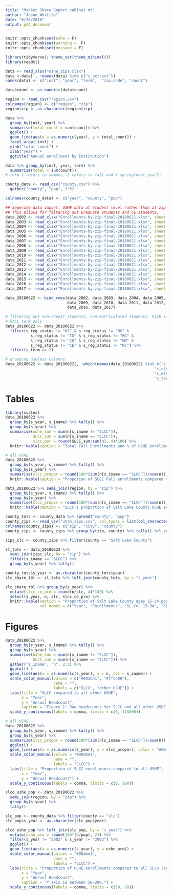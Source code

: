 ```yaml
---
title: "Market Share Report cabinet mt"
author: "Jason Whittle"
date: "6/26/2018"
output: pdf_document
---
```


```r
knitr::opts_chunk$set(echo = F)
knitr::opts_chunk$set(warning =  F)
knitr::opts_chunk$set(message = F)
```



```r
library(tidyverse); theme_set(theme_minimal())
library(readxl)
```

```r
data <- read_xlsx("ushe_zips.xlsx")
data <-data[ , !names(data) %in% c("s_extract")]
names(data) <- c("inst", "year", "term",  "zip_code", "count")

data$count <- as.numeric(data$count)

region <- read_csv("region.csv")
colnames(region) <- c("region", "zip")
region$zip <- as.character(region$zip)
```


```r
data %>% 
  group_by(inst, year) %>%
  summarise(total_count = sum(count)) %>%
  ggplot() + 
  geom_line(aes(x = as.numeric(year), y = total_count)) + 
  facet_wrap(~inst) + 
  ylab("total count") + 
  xlab("year") + 
  ggtitle("Annual enrollment by Institution")

data %>% group_by(inst, year, term) %>%
  summarise(total = sum(count))
# term 1 refers to summer, 2 refers to fall and 3 spring(next year?)
```

```r
county_data <- read_csv("county.csv") %>%
  gather("county", "pop", 2:5)

colnames(county_data) <- c("year", "county", "pop")
```

```r
## Seperate data import. USHE data at student level rather than at zip level
## This allows for filtering out Graduate students and CE students. 
data_2002 <- read_xlsx("Enrollments-by-zip-final-20180621.xlsx", sheet = "2002")
data_2003 <- read_xlsx("Enrollments-by-zip-final-20180621.xlsx", sheet = "2003")
data_2004 <- read_xlsx("Enrollments-by-zip-final-20180621.xlsx", sheet = "2004")
data_2005 <- read_xlsx("Enrollments-by-zip-final-20180621.xlsx", sheet = "2005")
data_2006 <- read_xlsx("Enrollments-by-zip-final-20180621.xlsx", sheet = "2006")
data_2007 <- read_xlsx("Enrollments-by-zip-final-20180621.xlsx", sheet = "2007")
data_2008 <- read_xlsx("Enrollments-by-zip-final-20180621.xlsx", sheet = "2008")
data_2009 <- read_xlsx("Enrollments-by-zip-final-20180621.xlsx", sheet = "2009")
data_2010 <- read_xlsx("Enrollments-by-zip-final-20180621.xlsx", sheet = "2010")
data_2011 <- read_xlsx("Enrollments-by-zip-final-20180621.xlsx", sheet = "2011")
data_2012 <- read_xlsx("Enrollments-by-zip-final-20180621.xlsx", sheet = "2012")
data_2013 <- read_xlsx("Enrollments-by-zip-final-20180621.xlsx", sheet = "2013")
data_2014 <- read_xlsx("Enrollments-by-zip-final-20180621.xlsx", sheet = "2014")
data_2015 <- read_xlsx("Enrollments-by-zip-final-20180621.xlsx", sheet = "2015")
data_2016 <- read_xlsx("Enrollments-by-zip-final-20180621.xlsx", sheet = "2016")
data_2017 <- read_xlsx("Enrollments-by-zip-final-20180621.xlsx", sheet = "2017")

data_20180622 <- bind_rows(data_2002, data_2003, data_2004, data_2005, data_2006, data_2007, data_2008,
                           data_2009, data_2010, data_2011, data_2012, data_2013, data_2014, data_2015, 
                           data_2016, data_2017)

# filtering out non-credit students, non-matriculated students, high school students, CE students and Grad students
# FALL term only
data_20180622 <- data_20180622 %>%
  filter(s_reg_status != "HS" & s_reg_status != "NG" &
           s_reg_status != "TG" & s_reg_status != "RG" &
           s_reg_status != "CG" & s_reg_status != "NM" & 
           s_reg_status != "CE" & s_reg_status != "NC") %>%
  filter(s_term == 2)

# dropping useless columns. 
data_20180622 <- data_20180622[, -which(names(data_20180622) %in% c("s_extract", "s_ethnic_h", "s_ethnic_a", 
                                                                 "s_ethnic_b", "s_ethnic_i", "s_ethnic_p", 
                                                                 "s_ethnic_w", "s_ethnic_n", "s_ethnic_u",
                                                                 "s_term"))]
```
# Tables

```r
library(scales)
data_20180622 %>% 
  group_by(s_year, s_iname) %>% tally() %>%
  group_by(s_year) %>%
  summarise(ushe_sum = sum(n[s_iname != "SLCC"]),
            SLCC_sum = sum(n[s_iname == "SLCC"]),
            slcc_por = round(SLCC_sum/sum(n), 4)*100) %>%
  knitr::kable(caption = "Total Fall Enrollments and % of USHE enrollments by SLCC", col.names = c("Year", "USHE", "SLCC", "SLCC %"))
```

```r
# all USHE
data_20180622 %>% 
  group_by(s_year, s_iname) %>% tally() %>%
  group_by(s_year) %>%
  summarise(slcc_propor = round(100*(sum(n[s_iname == "SLCC"])/sum(n)), 2)) %>%
  knitr::kable(caption = "Propotion of SLCC Fall enrollments compared to total Fall USHE enrollments.", col.names = c("Year", "SLCC %"))
```

```r
data_20180622 %>% semi_join(region, by = "zip") %>%
  group_by(s_year, s_iname) %>% tally() %>%
  group_by(s_year) %>%
  summarise(slcc_propor = round(100*(sum(n[s_iname == "SLCC"])/sum(n)), 2)) %>%
  knitr::kable(caption = "SLCC's proportion of Salt Lake County USHE enrollments.", col.names = c("Year", "SLCC %"))
```

```r
county_tots <- county_data %>% spread("county", "pop")
county_zips <- read_csv("utah_zips.csv", col_types = list(col_character(), col_character(), col_character()))
colnames(county_zips) <- c("zip", "city", "county")
county_zips <- county_zips %>% group_by(zip, county) %>% tally() %>% select(zip, county) %>% filter(is.na(county) != TRUE)

zips_slc <- county_zips %>% filter(county == "Salt Lake County")

sl_tots <- data_20180622 %>% 
  semi_join(zips_slc, by = "zip") %>% 
  filter(s_iname == "SLCC") %>%
  group_by(s_year) %>% tally()

county_tots$s_year <- as.character(county_tots$year)
slc_share_tbl <- sl_tots %>% left_join(county_tots, by = "s_year")

slc_share_tbl %>% group_by(s_year) %>%
  mutate(slcc_co_pro = round(n/slc, 4)*100) %>% 
  select(s_year, n, slc, slcc_co_pro) %>%
  knitr::kable(caption = "Proportion of Salt Lake County ages 15-34 population enrolled at SLCC in Fall semester. Enrollments from SL Co. only for SLCC",
               col.names = c("Year", "Enrollments", "SL Co. 15-34", "SLCC %"))
```

# Figures

```r
data_20180622 %>% 
  group_by(s_year, s_iname) %>% tally() %>%
  group_by(s_year) %>%
  summarise(ushe_sum = sum(n[s_iname != "SLCC"]),
            SLCC_sum = sum(n[s_iname == "SLCC"])) %>%
  gather("s_iname", "n", 2:3) %>% 
  ggplot() + 
  geom_line(aes(x = as.numeric(s_year), y = n, col = s_iname)) + 
  scale_color_manual(values = c("#00abe1", "#ffcd00"), 
                     name = "", 
                     labels = c("SLCC", "other USHE")) + 
  labs(title = "SLCC compared to all other USHE", 
       x = "Year", 
       y = "Annual Headcount", 
       caption = "Figure 1: Raw headcounts for SLCC and all other USHE. Source: USHE") +
  scale_y_continuous(labels = comma, limits = c(0, 115000)) 
```

```r
# all USHE
data_20180622 %>% 
  group_by(s_year, s_iname) %>% tally() %>%
  group_by(s_year) %>%
  summarise(slcc_propor = round(100*(sum(n[s_iname == "SLCC"])/sum(n)), 2)) %>%
  ggplot() + 
  geom_line(aes(x = as.numeric(s_year), y = slcc_propor), color = "#00abe1") + 
  scale_color_manual(values = "#00abe1", 
                     name = "", 
                     labels = "SLCC") + 
  labs(title = "Proportion of SLCC enrollments compared to all USHE", 
       x = "Year", 
       y = "Annual Headcount") +
  scale_y_continuous(labels = comma, limits = c(0, 100)) 
```

```r
slco_ushe_pop <- data_20180622 %>% 
  semi_join(region, by = "zip") %>%
  group_by(s_year) %>% 
  tally()

slc_pop <- county_data %>% filter(county == "slc")
slc_pop$s_year <- as.character(slc_pop$year)

slco_ushe_pop %>% left_join(slc_pop, by = "s_year") %>%
  mutate(ushe_pro = round(100*(n/pop), 2)) %>%
  filter(s_year != "2002" & s_year != "2003") %>%
  ggplot() + 
  geom_line(aes(x = as.numeric(s_year), y = ushe_pro)) + 
  scale_color_manual(values = "#00abe1", 
                     name = "", 
                     labels = "SLCC") + 
  labs(title = "Proportion of USHE enrollments compared to all SLCo (ages 15-34)", 
       x = "Year", 
       y = "Annual Headcount",
       caption = "Y axis is between 10-20%.") +
  scale_y_continuous(labels = comma, limits = c(10, 20))
```